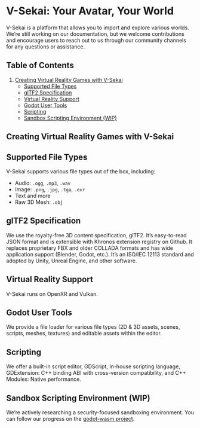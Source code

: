 # V-Sekai: Your Avatar, Your World

V-Sekai is a platform that allows you to import and explore various worlds. We're still working on our documentation, but we welcome contributions and encourage users to reach out to us through our community channels for any questions or assistance.

## Table of Contents

1. [Creating Virtual Reality Games with V-Sekai](#creating-virtual-reality-games-with-v-sekai)
    - [Supported File Types](#supported-file-types)
    - [glTF2 Specification](#gltf2-specification)
    - [Virtual Reality Support](#virtual-reality-support)
    - [Godot User Tools](#godot-user-tools)
    - [Scripting](#scripting)
    - [Sandbox Scripting Environment (WIP)](#sandbox-scripting-environment-wip)

## Creating Virtual Reality Games with V-Sekai

## Supported File Types

V-Sekai supports various file types out of the box, including:

- Audio: `.ogg`, `.mp3`, `.wav`
- Image: `.png`, `.jpg`, `.tga`, `.exr`
- Text and more
- Raw 3D Mesh: `.obj`

## glTF2 Specification

We use the royalty-free 3D content specification, glTF2. It's easy-to-read JSON format and is extensible with Khronos extension registry on Github. It replaces proprietary FBX and older COLLADA formats and has wide application support (Blender, Godot, etc.). It's an ISO/IEC 12113 standard and adopted by Unity, Unreal Engine, and other software.

## Virtual Reality Support

V-Sekai runs on OpenXR and Vulkan.

## Godot User Tools

We provide a file loader for various file types (2D & 3D assets, scenes, scripts, meshes, textures) and editable assets within the editor.

## Scripting

We offer a built-in script editor, GDScript, In-house scripting language, GDExtension: C++ binding ABI with cross-version compatibility, and C++ Modules: Native performance.

## Sandbox Scripting Environment (WIP)

We're actively researching a security-focused sandboxing environment. You can follow our progress on the [godot-wasm project](https://github.com/ashtonmeuser/godot-wasm).
